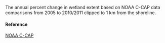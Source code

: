 The annual percent change in wetland extent based on NOAA C-CAP data comparisons from 2005 to 2010/2011 clipped to 1 km from the shoreline.

#### Reference

[NOAA C-CAP](https://coast.noaa.gov/ccapatlas/)
